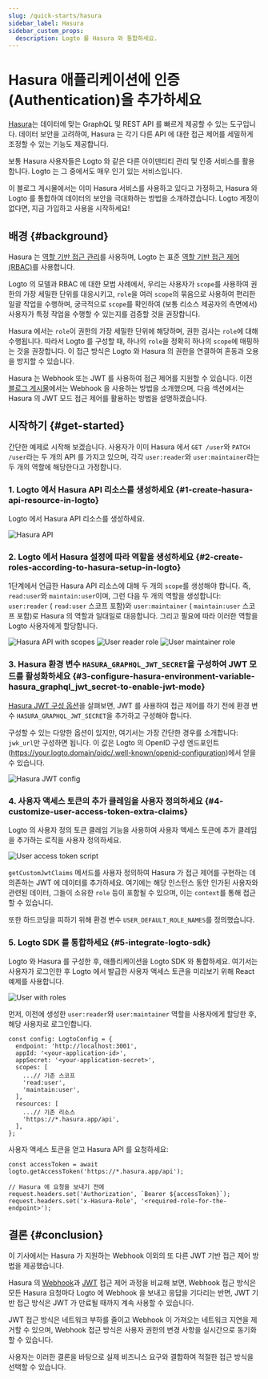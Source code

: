 ```yaml
---
slug: /quick-starts/hasura
sidebar_label: Hasura
sidebar_custom_props:
  description: Logto 를 Hasura 와 통합하세요.
---
```



# Hasura 애플리케이션에 인증 (Authentication)을 추가하세요

[Hasura](https://hasura.io/)는 데이터에 맞는 GraphQL 및 REST API 를 빠르게 제공할 수 있는 도구입니다. 데이터 보안을 고려하여, Hasura 는 각기 다른 API 에 대한 접근 제어를 세밀하게 조정할 수 있는 기능도 제공합니다.

보통 Hasura 사용자들은 Logto 와 같은 다른 아이덴티티 관리 및 인증 서비스를 활용합니다. Logto 는 그 중에서도 매우 인기 있는 서비스입니다.

이 블로그 게시물에서는 이미 Hasura 서비스를 사용하고 있다고 가정하고, Hasura 와 Logto 를 통합하여 데이터의 보안을 극대화하는 방법을 소개하겠습니다. Logto 계정이 없다면, 지금 가입하고 사용을 시작하세요!

## 배경 \{#background}

Hasura 는 [역할 기반 접근 관리](https://hasura.io/docs/latest/auth/overview/)를 사용하며, Logto 는 표준 [역할 기반 접근 제어 (RBAC)](/authorization/role-based-access-control)를 사용합니다.

Logto 의 모델과 RBAC 에 대한 모범 사례에서, 우리는 사용자가 `scope`를 사용하여 권한의 가장 세밀한 단위를 대응시키고, `role`을 여러 `scope`의 묶음으로 사용하여 편리한 일괄 작업을 수행하며, 궁극적으로 `scope`를 확인하여 (보통 리소스 제공자의 측면에서) 사용자가 특정 작업을 수행할 수 있는지를 검증할 것을 권장합니다.

Hasura 에서는 `role`이 권한의 가장 세밀한 단위에 해당하며, 권한 검사는 `role`에 대해 수행됩니다. 따라서 Logto 를 구성할 때, 하나의 `role`을 정확히 하나의 `scope`에 매핑하는 것을 권장합니다. 이 접근 방식은 Logto 와 Hasura 의 권한을 연결하여 혼동과 오용을 방지할 수 있습니다.

Hasura 는 Webhook 또는 JWT 를 사용하여 접근 제어를 지원할 수 있습니다. 이전 [블로그 게시물](https://blog.logto.io/logto-x-hasura)에서는 Webhook 을 사용하는 방법을 소개했으며, 다음 섹션에서는 Hasura 의 JWT 모드 접근 제어를 활용하는 방법을 설명하겠습니다.

## 시작하기 \{#get-started}

간단한 예제로 시작해 보겠습니다. 사용자가 이미 Hasura 에서 `GET /user`와 `PATCH /user`라는 두 개의 API 를 가지고 있으며, 각각 `user:reader`와 `user:maintainer`라는 두 개의 역할에 해당한다고 가정합니다.

### 1. Logto 에서 Hasura API 리소스를 생성하세요 \{#1-create-hasura-api-resource-in-logto}

Logto 에서 Hasura API 리소스를 생성하세요.

<img src={hasuraApiImage} alt="Hasura API" />

### 2. Logto 에서 Hasura 설정에 따라 역할을 생성하세요 \{#2-create-roles-according-to-hasura-setup-in-logto}

1단계에서 언급한 Hasura API 리소스에 대해 두 개의 `scope`를 생성해야 합니다. 즉, `read:user`와 `maintain:user`이며, 그런 다음 두 개의 역할을 생성합니다: `user:reader` ( `read:user` 스코프 포함)와 `user:maintainer` ( `maintain:user` 스코프 포함)로 Hasura 의 역할과 일대일로 대응합니다. 그리고 필요에 따라 이러한 역할을 Logto 사용자에게 할당합니다.

<img src={hasuraApiWithScopesImage} alt="Hasura API with scopes" />

<img src={userReaderRoleImage} alt="User reader role" />

<img src={userMaintainerRoleImage} alt="User maintainer role" />

### 3. Hasura 환경 변수 `HASURA_GRAPHQL_JWT_SECRET`을 구성하여 JWT 모드를 활성화하세요 \{#3-configure-hasura-environment-variable-hasura_graphql_jwt_secret-to-enable-jwt-mode}

[Hasura JWT 구성 옵션](https://hasura.io/docs/latest/auth/authentication/jwt/#hasura-jwt-configuration-options)을 살펴보면, JWT 를 사용하여 접근 제어를 하기 전에 환경 변수 `HASURA_GRAPHQL_JWT_SECRET`을 추가하고 구성해야 합니다.

구성할 수 있는 다양한 옵션이 있지만, 여기서는 가장 간단한 경우를 소개합니다: `jwk_url`만 구성하면 됩니다. 이 값은 Logto 의 OpenID 구성 엔드포인트 (https://your.logto.domain/oidc/.well-known/openid-configuration)에서 얻을 수 있습니다.

<img src={hasuraJwtConfigImage} alt="Hasura JWT config" />

### 4. 사용자 액세스 토큰의 추가 클레임을 사용자 정의하세요 \{#4-customize-user-access-token-extra-claims}

Logto 의 사용자 정의 토큰 클레임 기능을 사용하여 사용자 액세스 토큰에 추가 클레임을 추가하는 로직을 사용자 정의하세요.

<img src={userAccessTokenScriptImage} alt="User access token script" />

`getCustomJwtClaims` 메서드를 사용자 정의하여 Hasura 가 접근 제어를 구현하는 데 의존하는 JWT 에 데이터를 추가하세요. 여기에는 해당 인스턴스 동안 인가된 사용자와 관련된 데이터, 그들이 소유한 `role` 등이 포함될 수 있으며, 이는 `context`를 통해 접근할 수 있습니다.

또한 하드코딩을 피하기 위해 환경 변수 `USER_DEFAULT_ROLE_NAMES`를 정의했습니다.

### 5. Logto SDK 를 통합하세요 \{#5-integrate-logto-sdk}

Logto 와 Hasura 를 구성한 후, 애플리케이션을 Logto SDK 와 통합하세요. 여기서는 사용자가 로그인한 후 Logto 에서 발급한 사용자 액세스 토큰을 미리보기 위해 React 예제를 사용합니다.

<img src={userWithRolesImage} alt="User with roles" />

먼저, 이전에 생성한 `user:reader`와 `user:maintainer` 역할을 사용자에게 할당한 후, 해당 사용자로 로그인합니다.

```tsx
const config: LogtoConfig = {
  endpoint: 'http://localhost:3001',
  appId: '<your-application-id>',
  appSecret: '<your-application-secret>',
  scopes: [
    ...// 기존 스코프
    'read:user',
    'maintain:user',
  ],
  resources: [
    ...// 기존 리소스
    'https://*.hasura.app/api',
  ],
};
```

사용자 액세스 토큰을 얻고 Hasura API 를 요청하세요:

```tsx
const accessToken = await logto.getAccessToken('https://*.hasura.app/api');

// Hasura 에 요청을 보내기 전에
request.headers.set('Authorization', `Bearer ${accessToken}`);
request.headers.set('x-Hasura-Role', '<required-role-for-the-endpoint>');
```

## 결론 \{#conclusion}

이 기사에서는 Hasura 가 지원하는 Webhook 이외의 또 다른 JWT 기반 접근 제어 방법을 제공했습니다.

Hasura 의 [Webhook](https://hasura.io/docs/latest/auth/authentication/webhook/)과 [JWT](https://hasura.io/docs/latest/auth/authentication/jwt/) 접근 제어 과정을 비교해 보면, Webhook 접근 방식은 모든 Hasura 요청마다 Logto 에 Webhook 을 보내고 응답을 기다리는 반면, JWT 기반 접근 방식은 JWT 가 만료될 때까지 계속 사용할 수 있습니다.

JWT 접근 방식은 네트워크 부하를 줄이고 Webhook 이 가져오는 네트워크 지연을 제거할 수 있으며, Webhook 접근 방식은 사용자 권한의 변경 사항을 실시간으로 동기화할 수 있습니다.

사용자는 이러한 결론을 바탕으로 실제 비즈니스 요구와 결합하여 적절한 접근 방식을 선택할 수 있습니다.
